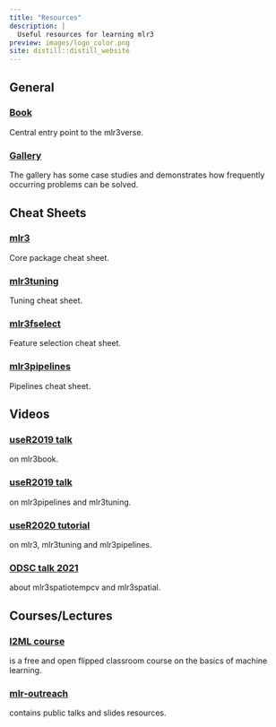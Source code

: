 ```yaml
---
title: "Resources"
description: |
  Useful resources for learning mlr3 
preview: images/logo_color.png
site: distill::distill_website
---
```


## General

<div class="grid-container-package">
  <div class="grid-item-package">
  <h3><a href="https://mlr3book.mlr-org.com/">Book</a> <i class="bi-book"></i></h3>
  Central entry point to the mlr3verse.
  </div>
  <div class="grid-item-package">
  <h3><a href="https://mlr3gallery.mlr-org.com/">Gallery</a> <i class="bi-image"></i></h3>
  The gallery has some case studies and demonstrates how frequently occurring problems can be solved.
  </div>
</div> 

## Cheat Sheets

<div class="grid-container-package">
  <div class="grid-item-package">
  <h3><a href="https://cheatsheets.mlr-org.com/mlr3.pdf">mlr3</a> <i class="bi-file-text"></i></h3>
  Core package cheat sheet.
  </div>
  <div class="grid-item-package">
  <h3><a href="https://cheatsheets.mlr-org.com/mlr3tuning.pdf">mlr3tuning</a> <i class="bi-file-text"></i></h3>
  Tuning cheat sheet.
  </div>
  <div class="grid-item-package">
  <h3><a href="https://cheatsheets.mlr-org.com/mlr3fselect.pdf">mlr3fselect</a> <i class="bi-file-text"></i></h3>
  Feature selection cheat sheet.
  </div>
  <div class="grid-item-package">
  <h3><a href="https://cheatsheets.mlr-org.com/mlr3pipelines.pdf">mlr3pipelines</a> <i class="bi-file-text"></i></h3>
  Pipelines cheat sheet.
  </div>
</div>

## Videos

<div class="grid-container-package">
  <div class="grid-item-package">
  <h3><a href="https://www.youtube.com/watch?v=wsP2hiFnDQs">useR2019 talk</a> <i class="bi-youtube"></i></h3>
  on mlr3book.
  </div>
  <div class="grid-item-package">
  <h3><a href="https://www.youtube.com/watch?v=gEW5RxkbQuQ">useR2019 talk</a> <i class="bi-youtube"></i></h3>
  on mlr3pipelines and mlr3tuning.
  </div>
  <div class="grid-item-package">
  <h3><a href="https://www.youtube.com/watch?v=T43hO2o_nZw">useR2020 tutorial</a> <i class="bi-youtube"></i></h3>
  on mlr3, mlr3tuning and mlr3pipelines.
  </div>
  <div class="grid-item-package">
  <h3><a href="https://av.tib.eu/media/55271">ODSC talk 2021</a> <i class="bi-youtube"></i></h3>
  about mlr3spatiotempcv and mlr3spatial.
  </div>
</div>

## Courses/Lectures

<div class="grid-container-package">
  <div class="grid-item-package">
  <h3><a href="https://introduction-to-machine-learning.netlify.app/">I2ML course</a> <i class="bi-display"></i></h3>
  is a free and open flipped classroom course on the basics of machine learning. 
  </div>
  <div class="grid-item-package">
  <h3><a href="https://github.com/mlr-org/mlr-outreach">mlr-outreach</a> <i class="bi-display"></i></h3>
  contains public talks and slides resources.
  </div>
</div> 